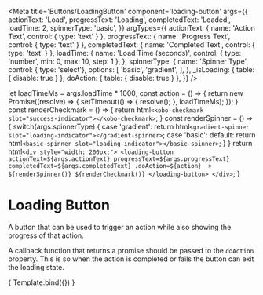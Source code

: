 
<Meta
  title='Buttons/LoadingButton'
  component='loading-button'
  args={{
    actionText: 'Load',
    progressText: 'Loading',
    completedText: 'Loaded',
    loadTime: 2,
    spinnerType: 'basic',
  }}
  argTypes={{
    actionText: { 
      name: 'Action Text',
      control: { type: 'text' } 
    },
    progressText: { 
      name: 'Progress Text',
      control: { type: 'text' } 
    },
    completedText: {
      name: 'Completed Text',
      control: { type: 'text' }
    },
    loadTime: {
      name: 'Load Time (seconds)',
      control: { type: 'number', min: 0, max: 10, step: 1 },
    },
    spinnerType: {
      name: 'Spinner Type',
      control: { type: 'select'},
      options: [
        'basic',
        'gradient',
      ],
    },
    _isLoading: { table: { disable: true } },
    doAction: { table: { disable: true } },
  }}
/>

  let loadTimeMs = args.loadTime * 1000;
  const action = () => {
    return new Promise((resolve) => {
      setTimeout(() => {
        resolve();
      }, loadTimeMs);
    });
  }
  const renderCheckmark = () => {
    return html`<kobo-checkmark slot="success-indicator"></kobo-checkmark>`;
  }
  const renderSpinner = () => {
    switch(args.spinnerType) {
      case 'gradient':
        return html`<gradient-spinner slot="loading-indicator"></gradient-spinner>`;
      case 'basic':
      default:
        return html`<basic-spinner slot="loading-indicator"></basic-spinner>`;
    }
  }
  return html`
    <div style="width: 200px;">
      <loading-button 
        actionText=${args.actionText}
        progressText=${args.progressText}
        completedText=${args.completedText}
        .doAction=${action} 
      >
        ${renderSpinner()}
        ${renderCheckmark()}
      </loading-button>
    </div>
  `;
}

# Loading Button

A button that can be used to trigger an action while also showing the progress of that action.

A callback function that returns a promise should be passed to the `doAction` property.
This is so when the action is completed or fails the button can exit the loading state.

<Canvas>
  <Story name='LoadingButton'>
    { Template.bind({}) }
  </Story>
</Canvas>

<ArgsTable of='loading-button' />